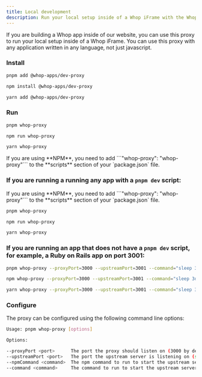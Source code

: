 ```yaml
---
title: Local development
description: Run your local setup inside of a Whop iFrame with the Whop proxy
---
```


If you are building a Whop app inside of our website, you can use this proxy to run your local setup inside of a Whop iFrame. You can use this proxy with any application written in any language, not just javascript.


### Install


<CodeGroup>

```bash pnpm
pnpm add @whop-apps/dev-proxy
```

```bash npm
npm install @whop-apps/dev-proxy
```

```bash yarn
yarn add @whop-apps/dev-proxy
```

</CodeGroup>

### Run



<CodeGroup>

```bash pnpm
pnpm whop-proxy
```

```bash npm
npm run whop-proxy
```

```bash yarn
yarn whop-proxy
```

</CodeGroup>

<Note>
  If you are using **NPM**, you need to add ```"whop-proxy": "whop-proxy"``` to
  the **scripts** section of your `package.json` file.
</Note>

### If you are running a running any app with a `pnpm dev` script:

<Note>
  If you are using **NPM**, you need to add ```"whop-proxy": "whop-proxy"``` to
  the **scripts** section of your `package.json` file.
</Note>

<CodeGroup>

```bash pnpm
pnpm whop-proxy
```

```bash npm
npm run whop-proxy
```

```bash yarn
yarn whop-proxy
```

</CodeGroup>


### If you are running an app that does not have a `pnpm dev` script, for example, a Ruby on Rails app on port 3001:


<CodeGroup>

```bash pnpm
pnpm whop-proxy --proxyPort=3000 --upstreamPort=3001 --command="sleep 3d"
```

```bash npm
npm whop-proxy --proxyPort=3000 --upstreamPort=3001 --command="sleep 3d"
```

```bash yarn
yarn whop-proxy --proxyPort=3000 --upstreamPort=3001 --command="sleep 3"
```


</CodeGroup>

### Configure

The proxy can be configured using the following command line options:

```bash
Usage: pnpm whop-proxy [options]

Options:

--proxyPort <port>      The port the proxy should listen on (3000 by default)
--upstreamPort <port>   The port the upstream server is listening on (set automatically by default)
--npmCommand <command>  The npm command to run to start the upstream server (dev by default)
--command <command>     The command to run to start the upstream server (npm run dev by default)
```
